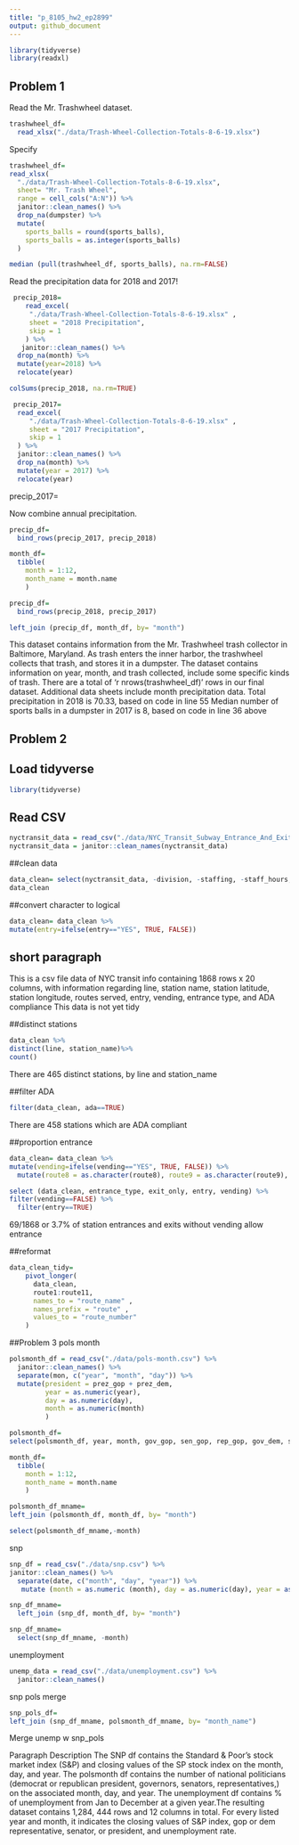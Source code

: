 ```yaml
---
title: "p_8105_hw2_ep2899"
output: github_document
---
```


```r
library(tidyverse)
library(readxl)
```

## Problem 1

Read the Mr. Trashwheel dataset.

```r
trashwheel_df=
  read_xlsx("./data/Trash-Wheel-Collection-Totals-8-6-19.xlsx")
```

Specify
```r
trashwheel_df=
read_xlsx(
  "./data/Trash-Wheel-Collection-Totals-8-6-19.xlsx", 
  sheet= "Mr. Trash Wheel",
  range = cell_cols("A:N")) %>% 
  janitor::clean_names() %>% 
  drop_na(dumpster) %>% 
  mutate(
    sports_balls = round(sports_balls),
    sports_balls = as.integer(sports_balls)
  )
```

```r
median (pull(trashwheel_df, sports_balls), na.rm=FALSE)
```

Read the precipitation data for 2018 and 2017!

```r
 precip_2018=
    read_excel(
     "./data/Trash-Wheel-Collection-Totals-8-6-19.xlsx" ,
     sheet = "2018 Precipitation",
     skip = 1
    ) %>% 
   janitor::clean_names() %>% 
  drop_na(month) %>% 
  mutate(year=2018) %>% 
  relocate(year) 
```

```r
colSums(precip_2018, na.rm=TRUE)
```
     
 
```r
 precip_2017=
  read_excel(
     "./data/Trash-Wheel-Collection-Totals-8-6-19.xlsx" ,
     sheet = "2017 Precipitation",
     skip = 1
  ) %>% 
  janitor::clean_names() %>% 
  drop_na(month) %>% 
  mutate(year = 2017) %>% 
  relocate(year)
```

precip_2017=

Now combine annual precipitation.
 
```r
precip_df=
  bind_rows(precip_2017, precip_2018)
```
 
```r
month_df=
  tibble(
    month = 1:12,
    month_name = month.name
    )

precip_df=
  bind_rows(precip_2018, precip_2017)

left_join (precip_df, month_df, by= "month")
```

This dataset contains information from the Mr. Trashwheel trash collector in Baltimore, Maryland. As trash enters the inner harbor, the trashwheel collects that trash, and stores it in a dumpster. The dataset contains information on year, month, and trash collected, include some specific kinds of trash. There are a total of 'r nrows(trashwheel_df)' rows in our final dataset. Additional data sheets include month precipitation data.
Total precipitation in 2018 is 70.33, based on code in line 55
Median number of sports balls in a dumpster in 2017 is 8, based on code in line 36 above

## Problem 2
## Load tidyverse
```r
library(tidyverse)
```

## Read CSV
```r
nyctransit_data = read_csv("./data/NYC_Transit_Subway_Entrance_And_Exit_Data.csv")
nyctransit_data = janitor::clean_names(nyctransit_data)
```

##clean data
```r
data_clean= select(nyctransit_data, -division, -staffing, -staff_hours, -ada_notes, -free_crossover, -north_south_street, -east_west_street, -corner, -entrance_latitude, -entrance_longitude, -station_location, -entrance_location) 
data_clean
```


##convert character to logical
```r
data_clean= data_clean %>%  
mutate(entry=ifelse(entry=="YES", TRUE, FALSE))
```

## short paragraph
This is a csv file data of NYC transit info containing 1868 rows x 20 columns, with information regarding line, station name, station latitude, station longitude, routes served, entry, vending, entrance type, and ADA compliance 
This data is not yet tidy

##distinct stations
```r
data_clean %>% 
distinct(line, station_name)%>% 
count()
```
There are 465 distinct stations, by line and station_name

##filter ADA
```r
filter(data_clean, ada==TRUE) 
```
There are 458 stations which are ADA compliant

##proportion entrance
```r
data_clean= data_clean %>%  
mutate(vending=ifelse(vending=="YES", TRUE, FALSE)) %>% 
  mutate(route8 = as.character(route8), route9 = as.character(route9), route10= as.character(route10), route11= as.character(route11))
```

```r
select (data_clean, entrance_type, exit_only, entry, vending) %>%  
filter(vending==FALSE) %>% 
  filter(entry==TRUE)
```
69/1868 or 3.7% of station entrances and exits without vending allow entrance

##reformat
```r
data_clean_tidy=
    pivot_longer(
      data_clean,
      route1:route11,
      names_to = "route_name" ,
      names_prefix = "route" ,
      values_to = "route_number"
    ) 
```

##Problem 3
pols month
```r
polsmonth_df = read_csv("./data/pols-month.csv") %>% 
  janitor::clean_names() %>% 
  separate(mon, c("year", "month", "day")) %>% 
  mutate(president = prez_gop + prez_dem,
         year = as.numeric(year),
         day = as.numeric(day),
         month = as.numeric(month)
         )
```

```r
polsmonth_df=
select(polsmonth_df, year, month, gov_gop, sen_gop, rep_gop, gov_dem, sen_dem, rep_dem)
```

```r
month_df=
  tibble(
    month = 1:12,
    month_name = month.name
    ) 
```

```r
polsmonth_df_mname=
left_join (polsmonth_df, month_df, by= "month")
```

```r
select(polsmonth_df_mname,-month)
```

snp
```r
snp_df = read_csv("./data/snp.csv") %>% 
janitor::clean_names() %>% 
  separate(date, c("month", "day", "year")) %>% 
   mutate (month = as.numeric (month), day = as.numeric(day), year = as.numeric(year))
```

```r
snp_df_mname=
  left_join (snp_df, month_df, by= "month")
```

```r
snp_df_mname=
  select(snp_df_mname, -month)
```

unemployment
```r
unemp_data = read_csv("./data/unemployment.csv") %>% 
  janitor::clean_names()
```

snp pols merge
```r
snp_pols_df=  
left_join (snp_df_mname, polsmonth_df_mname, by= "month_name")
```



Merge unemp w snp_pols


Paragraph Description
The SNP df contains the Standard & Poor’s stock market index (S&P) and closing values of the SP stock index on the month, day, and year. The polsmonth df contains the number of national politicians (democrat or republican president, governors, senators, representatives,) on the associated month, day, and year. The unemployment df contains % of unemployment from Jan to December at a given year.The resulting dataset contains 1,284, 444 rows and 12 columns in total. For every listed year and month, it indicates 
the closing values of S&P index, gop or dem representative, senator, or president, and unemployment rate.

